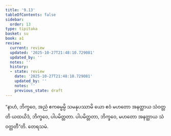 ```yaml
---
title: '9.13'
tableOfContents: false
sidebar:
  order: 13
type: tipitaka
basket: su
book: a1
review:
  current: review
  updated: '2025-10-27T21:48:10.729081'
  updated_by: ''
  notes: ''
  history:
  - state: review
    date: '2025-10-27T21:48:10.729081'
    updated_by: ''
    notes: ''
    previous_state: draft
---
```



<ReviewStatus review={frontmatter.review} showDetails={true} />

<HypothesisAnnotation frontmatter={frontmatter} />

<DynamicBreadcrumb />

<Division number="94" book="a1" e="ch" v="15" p="15">

<Paragraph number="197" book="a1">
“နာဟံ, ဘိက္ခဝေ, အညံ ဧကဓမ္မမ္ပိ သမနုပဿာမိ ယော ဧဝံ မဟတော အနတ္ထာယ သံဝတ္တတိ ယထယိဒံ, ဘိက္ခဝေ, ပါပမိတ္တတာ. ပါပမိတ္တတာ, ဘိက္ခဝေ, မဟတော အနတ္ထာယ သံဝတ္တတီ”တိ.

</Paragraph>
</Division>

<Paragraph number="198" type="center" book="a1">
တေရသမံ.
</Paragraph>